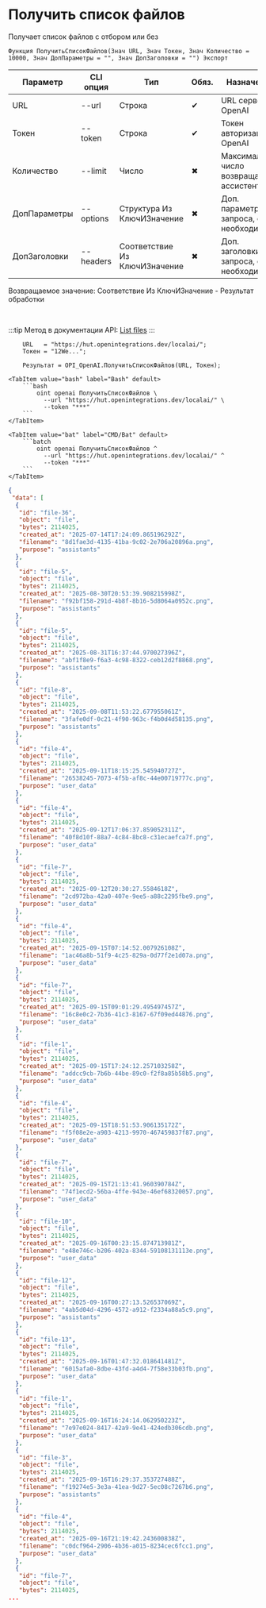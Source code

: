 ﻿---
sidebar_position: 1
description: Получить список файлов и другие функции для работы с OpenAI в Открытом пакете интеграций - бесплатной open-source библиотеке интеграций для 1С:Предприятие 8, OneScript и CLI
keywords: [1C, 1С, 1С:Предприятие, 1С:Предприятие 8.3, API, Интеграция, Сервисы, Обмен, OneScript, CLI, OpenAI]
---


# Получить список файлов
 Получает список файлов с отбором или без



`Функция ПолучитьСписокФайлов(Знач URL, Знач Токен, Знач Количество = 10000, Знач ДопПараметры = "", Знач ДопЗаголовки = "") Экспорт`

  | Параметр | CLI опция | Тип | Обяз. | Назначение |
  |-|-|-|-|-|
  | URL | --url | Строка | &#x2714; | URL сервера OpenAI |
  | Токен | --token | Строка | &#x2714; | Токен авторизации OpenAI |
  | Количество | --limit | Число | &#x2716; | Максимальное число возвращаемых ассистентов |
  | ДопПараметры | --options | Структура Из КлючИЗначение | &#x2716; | Доп. параметры запроса, если необходимо |
  | ДопЗаголовки | --headers | Соответствие Из КлючИЗначение | &#x2716; | Доп. заголовки запроса, если необходимо |

  
  Возвращаемое значение:   Соответствие Из КлючИЗначение - Результат обработки

<br/>

:::tip
Метод в документации API: [List files](https://platform.openai.com/docs/api-reference/files/list)
:::
<br/>



```bsl title="Пример использования для 1С:Предприятие/OneScript"
    URL   = "https://hut.openintegrations.dev/localai/";
    Токен = "12We...";

    Результат = OPI_OpenAI.ПолучитьСписокФайлов(URL, Токен);
```
    

 <Tabs>
  
    <TabItem value="bash" label="Bash" default>
        ```bash
            oint openai ПолучитьСписокФайлов \
              --url "https://hut.openintegrations.dev/localai/" \
              --token "***"
        ```
    </TabItem>
  
    <TabItem value="bat" label="CMD/Bat" default>
        ```batch
            oint openai ПолучитьСписокФайлов ^
              --url "https://hut.openintegrations.dev/localai/" ^
              --token "***"
        ```
    </TabItem>
</Tabs>


```json title="Результат"
{
 "data": [
  {
   "id": "file-36",
   "object": "file",
   "bytes": 2114025,
   "created_at": "2025-07-14T17:24:09.865196292Z",
   "filename": "8d1fae3d-4135-41ba-9c02-2e706a20896a.png",
   "purpose": "assistants"
  },
  {
   "id": "file-5",
   "object": "file",
   "bytes": 2114025,
   "created_at": "2025-08-30T20:53:39.908215998Z",
   "filename": "f92bf158-291d-4b8f-8b16-5d8064a0952c.png",
   "purpose": "assistants"
  },
  {
   "id": "file-5",
   "object": "file",
   "bytes": 2114025,
   "created_at": "2025-08-31T16:37:44.970027396Z",
   "filename": "abf1f8e9-f6a3-4c98-8322-ceb12d2f8868.png",
   "purpose": "assistants"
  },
  {
   "id": "file-8",
   "object": "file",
   "bytes": 2114025,
   "created_at": "2025-09-08T11:53:22.677955061Z",
   "filename": "3fafe0df-0c21-4f90-963c-f4b0d4d58135.png",
   "purpose": "assistants"
  },
  {
   "id": "file-4",
   "object": "file",
   "bytes": 2114025,
   "created_at": "2025-09-11T18:15:25.545940727Z",
   "filename": "26538245-7073-4f5b-af8c-44e00719777c.png",
   "purpose": "user_data"
  },
  {
   "id": "file-4",
   "object": "file",
   "bytes": 2114025,
   "created_at": "2025-09-12T17:06:37.859052311Z",
   "filename": "40f8d10f-88a7-4c84-8bc8-c31ecaefca7f.png",
   "purpose": "user_data"
  },
  {
   "id": "file-7",
   "object": "file",
   "bytes": 2114025,
   "created_at": "2025-09-12T20:30:27.5584618Z",
   "filename": "2cd972ba-42a0-407e-9ee5-a88c2295fbe9.png",
   "purpose": "user_data"
  },
  {
   "id": "file-4",
   "object": "file",
   "bytes": 2114025,
   "created_at": "2025-09-15T07:14:52.007926108Z",
   "filename": "1ac46a8b-51f9-4c25-829a-0d77f2e1d07a.png",
   "purpose": "user_data"
  },
  {
   "id": "file-7",
   "object": "file",
   "bytes": 2114025,
   "created_at": "2025-09-15T09:01:29.495497457Z",
   "filename": "16c8e0c2-7b36-41c3-8167-67f09ed44876.png",
   "purpose": "user_data"
  },
  {
   "id": "file-1",
   "object": "file",
   "bytes": 2114025,
   "created_at": "2025-09-15T17:24:12.257103258Z",
   "filename": "addcc9cb-7b6b-44be-89c0-f2f8a85b58b5.png",
   "purpose": "user_data"
  },
  {
   "id": "file-4",
   "object": "file",
   "bytes": 2114025,
   "created_at": "2025-09-15T18:51:53.906135172Z",
   "filename": "f5f08e2e-a903-4213-9970-467459837f87.png",
   "purpose": "user_data"
  },
  {
   "id": "file-7",
   "object": "file",
   "bytes": 2114025,
   "created_at": "2025-09-15T21:13:41.960390784Z",
   "filename": "74f1ecd2-56ba-4ffe-943e-46ef68320057.png",
   "purpose": "user_data"
  },
  {
   "id": "file-10",
   "object": "file",
   "bytes": 2114025,
   "created_at": "2025-09-16T00:23:15.874713981Z",
   "filename": "e48e746c-b206-402a-8344-59108131113e.png",
   "purpose": "user_data"
  },
  {
   "id": "file-12",
   "object": "file",
   "bytes": 2114025,
   "created_at": "2025-09-16T00:27:13.526537069Z",
   "filename": "4ab5d04d-4296-4572-a912-f2334a88a5c9.png",
   "purpose": "assistants"
  },
  {
   "id": "file-13",
   "object": "file",
   "bytes": 2114025,
   "created_at": "2025-09-16T01:47:32.018641481Z",
   "filename": "6015afa0-8dbe-43fd-a4d4-7f58e33b03fb.png",
   "purpose": "user_data"
  },
  {
   "id": "file-1",
   "object": "file",
   "bytes": 2114025,
   "created_at": "2025-09-16T16:24:14.062950223Z",
   "filename": "7e97e024-8417-42a9-9e41-424edb306cdb.png",
   "purpose": "user_data"
  },
  {
   "id": "file-3",
   "object": "file",
   "bytes": 2114025,
   "created_at": "2025-09-16T16:29:37.353727488Z",
   "filename": "f19274e5-3e3a-41ea-9d27-5ec08c7267b6.png",
   "purpose": "assistants"
  },
  {
   "id": "file-4",
   "object": "file",
   "bytes": 2114025,
   "created_at": "2025-09-16T21:19:42.243600838Z",
   "filename": "c0dcf964-2906-4b36-a015-8234cec6fcc1.png",
   "purpose": "user_data"
  },
  {
   "id": "file-7",
   "object": "file",
   "bytes": 2114025,
...
```
